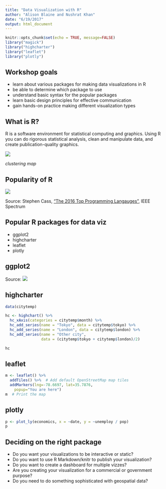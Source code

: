 ```yaml
---
title: "Data Visualization with R"
author: "Alison Blaine and Nushrat Khan"
date: "6/19/2017"
output: html_document
---
```


```r
knitr::opts_chunk$set(echo = TRUE, message=FALSE)
library("magick")
library("highcharter")
library("leaflet")
library("plotly")
```

## Workshop goals 

* learn about various packages for making data visualizations in R 
* be able to determine which package to use 
* understand basic syntax for the popular packages
* learn basic design principles for effective communication
* gain hands-on practice making different visualization types

## What is R?

R is a software environment for statistical computing and graphics. Using R you can do rigorous statistical analysis, clean and manipulate data, and create publication-quality graphics.

![](images/Plot_Mapping_All.png)

*clustering map*

## Popularity of R 

![](images/ieee.png)

Source: Stephen Cass, ["The 2016 Top Programming Langauges"](http://spectrum.ieee.org/computing/software/the-2016-top-programming-languages), IEEE Spectrum

## Popular R packages for data viz 

* ggplot2
* highcharter
* leaflet
* plotly

## ggplot2
Source: 
![](charts/animation.gif)
  
## highcharter

```r
data(citytemp)

hc <- highchart() %>% 
  hc_xAxis(categories = citytemp$month) %>% 
  hc_add_series(name = "Tokyo", data = citytemp$tokyo) %>% 
  hc_add_series(name = "London", data = citytemp$london) %>% 
  hc_add_series(name = "Other city",
                data = (citytemp$tokyo + citytemp$london)/2)

hc
```
  
## leaflet

```r
m <- leaflet() %>%
  addTiles() %>%  # Add default OpenStreetMap map tiles
  addMarkers(lng=-78.6697, lat=35.7876,
    popup="You are here")
m  # Print the map

```
  
## plotly

```r
p <- plot_ly(economics, x = ~date, y = ~unemploy / pop)
p
```
  
## Deciding on the right package

* Do you want your visualizations to be interactive or static?
* Do you want to use R Markdown/knitr to publish your visualization?
* Do you want to create a dashboard for multiple vizzes?
* Are you creating your visualization for a commercial or government purpose?
* Do you need to do something sophisticated with geospatial data?

